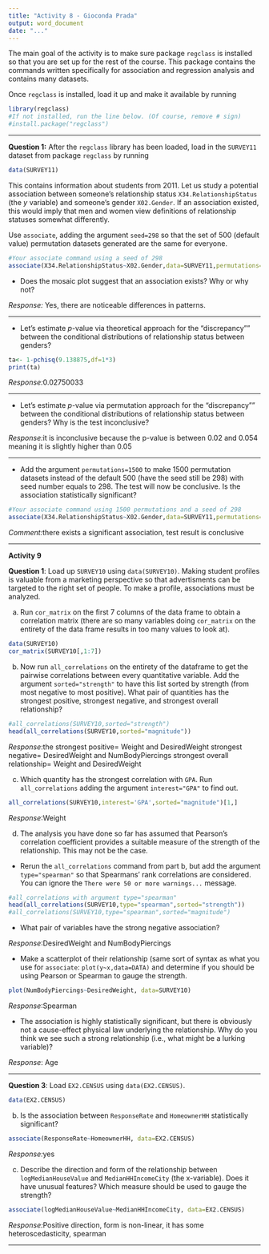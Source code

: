 ---
title: "Activity 8 - Gioconda Prada"
output: word_document
date: "..."
---

The main goal of the activity is to make sure package `regclass` is installed so that you are set up for the rest of the course.  This package contains the commands written specifically for association and regression analysis and contains many datasets.    

Once `regclass` is installed, load it up and make it available by running

```{r load up regclass, message=FALSE}
library(regclass)
#If not installed, run the line below. (Of course, remove # sign) 
#install.package("regclass")
```

**************


**Question 1:**
After the `regclass` library has been loaded, load in the `SURVEY11` dataset from package `regclass` by running

```{r read SURVEY11}
data(SURVEY11)
```

This contains information about students from 2011.  Let us study a potential association between someone's relationship status `X34.RelationshipStatus` (the $y$ variable) and someone's gender `X02.Gender`.  If an association existed, this would imply that men and women view definitions of relationship statuses somewhat differently.  

Use `associate`, adding the argument `seed=298` so that the set of 500 (default value) permutation datasets generated are the same for everyone.


```{r}
#Your associate command using a seed of 298
associate(X34.RelationshipStatus~X02.Gender,data=SURVEY11,permutations=500, seed = 298)
```

- Does the mosaic plot suggest that an association exists?  Why or why not?

*Response:* Yes, there are noticeable differences in patterns.

**************

- Let's estimate $p$-value via theoretical approach for the "discrepancy"" between the conditional distributions of relationship status between genders?  

```{r}
ta<- 1-pchisq(9.138875,df=1*3)
print(ta)

```

*Response:*0.02750033

**************

- Let's estimate $p$-value via permutation approach for the "discrepancy"" between the conditional distributions of relationship status between genders?  Why is the test inconclusive?

*Response:*it is inconclusive because the p-value is between 0.02 and 0.054 meaning it is slightly higher than 0.05 

**************

- Add the argument `permutations=1500` to make 1500 permutation datasets instead of the default 500 (have the seed still be 298) with seed number equals to 298.  The test will now be conclusive.  Is the association statistically significant?

```{r}
#Your associate command using 1500 permutations and a seed of 298
associate(X34.RelationshipStatus~X02.Gender,data=SURVEY11,permutations=1500, seed = 298)
```

*Comment:*there exists a significant association, test result is conclusive 


**************

**Activity 9**

**Question 1**:
Load up `SURVEY10` using `data(SURVEY10)`.  Making student profiles is valuable from a marketing perspective so that advertisments can be targeted to the right set of people.  To make a profile, associations must be analyzed.  

a.  Run `cor_matrix` on the first 7 columns of the data frame to obtain a correlation matrix (there are so many variables doing `cor_matrix` on the entirety of the data frame results in too many values to look at).

```{r}
data(SURVEY10)
cor_matrix(SURVEY10[,1:7])


```

b.  Now run `all_correlations` on the entirety of the dataframe to get the pairwise correlations between every quantitative variable.  Add the argument `sorted="strength"` to have this list sorted by strength (from most negative to most positive).  What pair of quantities has the strongest positive, strongest negative, and strongest overall relationship?

```{r}
#all_correlations(SURVEY10,sorted="strength")
head(all_correlations(SURVEY10,sorted="magnitude"))
```

*Response*:the strongest positive= Weight and DesiredWeight 
strongest negative= DesiredWeight and NumBodyPiercings
strongest overall relationship= Weight and DesiredWeight 

c.  Which quantity has the strongest correlation with `GPA`.  Run `all_correlations` adding the argument `interest="GPA"` to find out. 


```{r}
all_correlations(SURVEY10,interest='GPA',sorted="magnitude")[1,]
```

*Response*:Weight 

d.  The analysis you have done so far has assumed that Pearson's correlation coefficient provides a suitable measure of the strength of the relationship.   This may not be the case.  

- Rerun the `all_correlations` command from part b, but add the argument `type="spearman"` so that Spearmans' rank correlations are considered.  You can ignore the `There were 50 or more warnings...` message.  

```{r}
#all_correlations with argument type="spearman"
head(all_correlations(SURVEY10,type="spearman",sorted="strength"))
#all_correlations(SURVEY10,type="spearman",sorted="magnitude")
```

- What pair of variables have the strong negative association?  

*Response*:DesiredWeight and NumBodyPiercings

- Make a scatterplot of their relationship (same sort of syntax as what you use for `associate`:  `plot(y~x,data=DATA)` and determine if you should be using Pearson or Spearman to gauge the strength.  

```{r}
plot(NumBodyPiercings~DesiredWeight, data=SURVEY10)

```

*Response*:Spearman

- The association is highly statistically significant, but there is obviously not a cause-effect physical law underlying the relationship.  Why do you think we see such a strong relationship (i.e., what might be a lurking variable)?

*Response*: Age


**************

**Question 3**:
Load `EX2.CENSUS` using `data(EX2.CENSUS)`.

```{r}
data(EX2.CENSUS)
```

b. Is the association between `ResponseRate` and `HomeownerHH` statistically significant?

```{r}
associate(ResponseRate~HomeownerHH, data=EX2.CENSUS)
```

*Response:*yes

c. Describe the direction and form of the relationship between `logMedianHouseValue` and `MedianHHIncomeCity` (the x-variable).  Does it have unusual features?  Which measure should be used to gauge the strength?

```{r}
associate(logMedianHouseValue~MedianHHIncomeCity, data=EX2.CENSUS)
```

*Response:*Positive direction, form is non-linear, it has some heteroscedasticity, spearman



**************